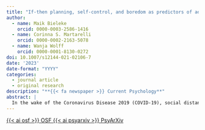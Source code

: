 ```yaml
---
title: "If-then planning, self-control, and boredom as predictors of adherence to social distancing guidelines: Evidence from a two-wave longitudinal study with a behavioral intervention"
author:
  - name: Maik Bieleke
    orcid: 0000-0003-2586-1416
  - name: Corinna S. Martarelli
    orcid: 0000-0002-2163-5078
  - name: Wanja Wolff
    orcid: 0000-0001-8130-0272
doi: 10.1007/s12144-021-02106-7
date: '2023'
date-format: "YYYY"
categories:
  - journal article
  - original research
description: "**{{< fa newspaper >}} Current Psychology**"
abstract: |
  In the wake of the Coronavirus Disease 2019 (COVID-19), social distancing is instrumental for containing the pandemic. To maximize its effectiveness, it is paramount to investigate psychological factors that predict adherence to social distancing guidelines and examine corresponding interventions. We focused on individual differences in if-then planning, self-control, and boredom, and tested an intervention based on if-then planning. We conducted a two-wave longitudinal study combining observational and experimental methods. Participants (*N* = 574, 35.7% female, age: *M* = 37.5 years, *SD* = 10.8) reported their adherence to social distancing guidelines and the perceived difficulty of adherence at T1, along with trait measures of if-then planning, self-control, and boredom. Afterwards, they were randomly assigned to an if-then planning intervention to increase adherence, or to a control intervention. One week later at T2, participants again reported their adherence and the perceived difficulty of adhering. Multiple regression and structural equation modeling were used to establish whether trait if-then planning, self-control, and boredom predicted adherence, and to examine the effects of the if-then planning intervention. Trait if-then planning, self-control, and boredom were associated with T1 adherence, while only if-then planning and boredom predicted T2 adherence. No overall treatment effect of the if-then planning intervention emerged; however, participants who complied with the intervention (75.6%) maintained higher levels of adherence over time than control participants. In sum, individual differences in if-then planning, self-control, and boredom predicted adherence to social distancing guidelines. If-then planning interventions are promising but require further steps to ascertain compliance.
---
```


<!-- OSF -->
<a 
  target = "_blank" 
  class = "btn btn-dark rounded-pill" 
  href = "https://osf.io/y2rdk" 
  role = "button">
{{< ai osf >}} OSF
</a>
<!-- PsyArXiv -->
<a 
  target = "_blank"
  class = "btn btn-dark rounded-pill"
  href = "https://doi.org/10.31234/osf.io/enzbv"
  role = "button">
{{< ai psyarxiv >}} PsyArXiv
</a>
